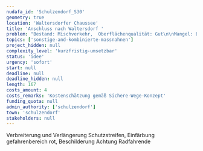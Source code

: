 ```yaml
---
nudafa_id: 'Schulzendorf_S30'
geometry: true
location: 'Waltersdorfer Chaussee'
title: 'Anschluss nach Waltersdorf '
problem: "Bestand: Mischverkehr,  Oberflächenqualität: Gut\n\nMangel: Engstelle, Begenungsverkehr gefährlich"
topics: ['sonstige-and-kombinierte-massnahnen']
project_hidden: null
complexity_level: 'kurzfristig-umsetzbar'
status: 'idee'
urgency: 'sofort'
start: null
deadline: null
deadline_hidden: null
length: 167
costs_amount: 4
costs_remarks: 'Kostenschätzung gemäß Sichere-Wege-Konzept'
funding_quota: null
admin_authority: ['schulzendorf']
town: 'schulzendorf'
stakeholders: null
---
```


Verbreiterung und Verlängerung Schutzstreifen, Einfärbung gefahrenbereich rot, Beschilderung Achtung Radfahrende
